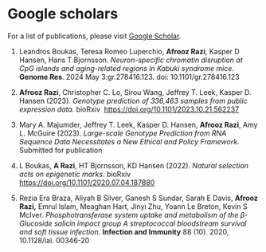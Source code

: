 # Google scholars

For a list of publications, please visit [Google Scholar](https://scholar.google.com/citations?hl=en&user=JXk5t04AAAAJ).

1.  Leandros Boukas, Teresa Romeo Luperchio, **Afrooz Razi**, Kasper D Hansen, Hans T Bjornsson. *Neuron-specific chromatin disruption at CpG islands and aging-related regions in Kabuki syndrome mice*. **Genome Res**. 2024 May 3:gr.278416.123. doi: 10.1101/gr.278416.123

2.  **Afrooz Razi**, Christopher C. Lo, Sirou Wang, Jeffrey T. Leek, Kasper D. Hansen (2023). *Genotype prediction of 336,463 samples from public expression data.* bioRxiv  <https://doi.org/10.1101/2023.10.21.562237>

3.  Mary A. Majumder, Jeffrey T. Leek, Kasper D. Hansen, **Afrooz Razi**, Amy L. McGuire (2023). *Large-scale Genotype Prediction from RNA Sequence Data Necessitates a New Ethical and Policy Framework.* Submitted for publication

4.  L Boukas, **A Razi**, HT Bjornsson, KD Hansen (2022). *Natural selection acts on epigenetic marks*. bioRxiv <https://doi.org/10.1101/2020.07.04.187880>

5.  Rezia Era Braza, Aliyah B Silver, Ganesh S Sundar, Sarah E Davis, **Afrooz Razi,** Emrul Islam, Meaghan Hart, Jinyi Zhu, Yoann Le Breton, Kevin S McIver. *Phosphotransferase system uptake and metabolism of the β-Glucoside salicin impact group A streptococcal bloodstream survival and soft tissue infection.* **Infection and Immunity** 88 (10). 2020, 10.1128/iai. 00346-20

# 
